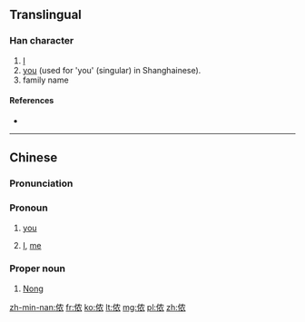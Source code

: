 {{also|儂}}
==Translingual==

===Han character===
{{Han char|rn=9|rad=人|as=06|sn=8|four=|canj=人竹月女 (OHBV)|ids=⿰[[亻]][[农]]}}

# [[I]]
# [[you]] (used for 'you' (singular) in Shanghainese).
# family name

====References====
* {{Han ref|kx=0102.291|hdz=10154.050|uh=4FAC|ud=20396}}

----

==Chinese==
{{zh-hanzi-box|[[侬]]|[[儂]]}}

===Pronunciation===
{{zh-pron
|m=nóng
|c=nung4
|mn=lâng
|w=1non
|cat=pron
}}

===Pronoun===
{{zh-pronoun}}

# {{context|Wu|vernacular|lang=zh|sort=non}} [[you]] {{gloss|2nd person singular pronoun}}
#: {{zh-usex|哪 能 儂 現在 上海言話 剛 了 噶 好？|How come you speak so well Shanghainese?|SH|link=yes}}
# {{context|poetic|lang=zh|sort=nong2}} [[I]], [[me]] {{gloss|1st person singular pronoun}}

===Proper noun===
{{zh-proper noun}}

# {{surname|lang=zh}} [[Nong]]

[[zh-min-nan:侬]]
[[fr:侬]]
[[ko:侬]]
[[lt:侬]]
[[mg:侬]]
[[pl:侬]]
[[zh:侬]]